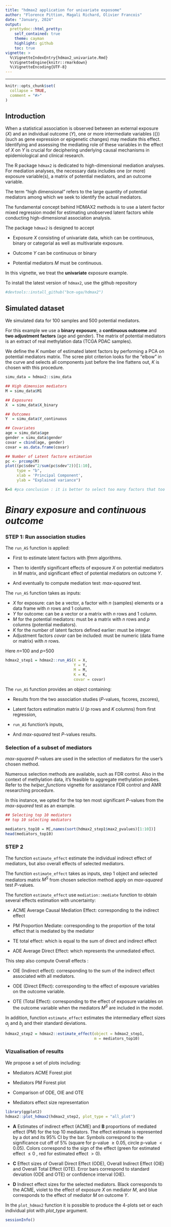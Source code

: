 ```yaml
---
title: "hdmax2 application for univariate exposome"
author: "Florence Pittion, Magali Richard, Olivier Francois"
date: "January, 2024"
output:
  prettydoc::html_pretty:
    self_contained: true
    theme: cayman
    highlight: github
    toc: true
vignette: >
  %\VignetteIndexEntry{hdmax2_univariate.Rmd}
  %\VignetteEngine{knitr::rmarkdown}
  %\VignetteEncoding{UTF-8}
---
```


---

```r
knitr::opts_chunk$set(
  collapse = TRUE,
  comment = "#>"
)
```



## Introduction 

When a statistical association is observed between an external exposure ($X$) and an individual outcome ($Y$), one or more intermediate variables ({\bf M}) (such as gene expression or epigenetic changes) may mediate this effect. Identifying and assessing the mediating role of these variables in the effect of $X$ on $Y$ is crucial for deciphering underlying causal mechanisms in epidemiological and clinical research.

The R package  `hdmax2` is dedicated to high-dimensional mediation analyses. For mediation analyses, the necessary data includes one (or more) exposure variable(s), a matrix of potential mediators, and an outcome variable.

The term "high dimensional" refers to the large quantity of potential mediators among which we seek to identify the actual mediators.

The fundamental concept behind HDMAX2 methods is to use a latent factor mixed regression model for estimating unobserved latent factors while conducting high-dimensional association analysis.

The package  `hdmax2` is designed to accept 

- Exposure $X$ consisting of univariate data, which can be continuous, binary or categorial as well as multivariate exposure.

- Outcome $Y$ can be continuous or binary

- Potential mediators $M$ must be continuous.

In this vignette, we treat the **univariate** exposure example.

To install the latest version of `hdmax2`, use the github repository 

```r
#devtools::install_github("bcm-uga/hdmax2")
```


## Simulated dataset

We simulated data for 100 samples and 500 potential mediators.

For this example we use a **binary exposure**, a **continuous outcome** and **two adjustment factors** (age and gender). The matrix of potential mediators is an extract of real methylation data (TCGA PDAC samples).


We define the $K$ number of estimated latent factors by performing a PCA on potential mediators matrix. The scree plot criterion looks for the “elbow” in the curve and selects all components just before the line flattens out, $K$ is chosen with this procedure.


```r

simu_data = hdmax2::simu_data

## High dimension mediators
M = simu_data$M1

## Exposures
X  = simu_data$X_binary

## Outcomes
Y  = simu_data$Y_continuous

## Covariates
age = simu_data$age
gender = simu_data$gender
covar = cbind(age, gender)
covar = as.data.frame(covar)
```

```r
## Number of Latent factore estimation
pc <- prcomp(M)
plot((pc$sdev^2/sum(pc$sdev^2))[1:10],
     type = "b",
     xlab = 'Principal Component',
     ylab = "Explained variance")

K=8 #pca conclusion : it is better to select too many factors that too few
```


#   *Binary exposure* and *continuous outcome*

### STEP 1: Run association studies

The `run_AS` function is applied:

-  First to estimate latent factors with $lfmm$ algorithms.

-  Then to identify significant effects of exposure $X$ on potential mediators in $M$ matrix, and significant effect of potential mediators on outcome $Y$. 

-  And eventually to compute mediation test: *max-squared* test.



The `run_AS` function takes as inputs: 

-  $X$ for exposure: can be a vector, a factor with $n$ (samples) elements or a data frame with  $n$ rows and 1 column.
-  $Y$ for outcome: can be a vector or a matrix with $n$ rows and 1 column.
-  $M$ for the potential mediators: must be a matrix with $n$ rows and $p$ columns (potential mediators).
-  $K$ for the number of latent factors defined earlier: must be integer.
-  Adjustment factors *covar* can be included: must be numeric (data frame or matrix) with $n$ rows.

Here $n$=100 and $p$=500

```r
hdmax2_step1 = hdmax2::run_AS(X = X,
                              Y = Y,
                              M = M, 
                              K = K,
                              covar = covar)
```



The `run_AS` function provides an object containing:

- Results from the two association studies ($P$-values, fscores, zscores),

- Latent factors estimation matrix $U$ ($p$ rows and $K$ columns) from first regression, 

- `run_AS` function's inputs, 

- And *max-squared* test $P$-values results. 

### Selection of a subset of mediators

*max-squared*  $P$-values are used in the selection of mediators for the user's chosen method. 

Numerous selection methods are available, such as FDR control. Also in the context of methylation data, it's feasible to aggregate methylation probes. Refer to the *helper_functions* vignette for assistance FDR control and AMR researching procedure.

In this instance, we opted for the top ten most significant $P$-values from the *max-squared* test as an example.

```r
## Selecting top 10 mediators
## top 10 selecting mediators

mediators_top10 = M[,names(sort(hdmax2_step1$max2_pvalues)[1:10])]
head(mediators_top10)
```

### STEP 2

The function `estimate_effect` estimate the individual indirect effect of mediators, but also overall effects of selected mediators.

The function `estimate_effect` takes as inputs, step 1 object and selected mediators matrix $M^S$ from chosen selection method apply on *max-squared* test $P$-values.

The function `estimate_effect` use `mediation::mediate` function to obtain several effects estimation with uncertainty:

- ACME Average Causal Mediation Effect: corresponding to the indirect effect

- PM Proportion Mediate: corresponding to the proportion of the total effect that is mediated by the mediator

- TE total effect: which is equal to the sum of direct and indirect effect

- ADE Average Direct Effect: which represents the unmediated effect.

This step also compute Overall effects : 

- OIE (Indirect effect): corresponding to the sum of the indirect effect associated with all mediators.

- ODE (Direct Effect): corresponding to the effect of exposure variables on the outcome variable.

- OTE (Total Effect): corresponding to the effect of exposure variables on the outcome variable when the mediators $M^S$ are included in the model.

In addition, function `estimate_effect` estimates the intermediary effect sizes  $a_j$ and $b_j$ and their standard deviations.

```r

hdmax2_step2 = hdmax2::estimate_effect(object = hdmax2_step1,
                                       m = mediators_top10)
```

### Vizualisation of results

We propose a set of plots including:

- Mediators ACME Forest plot

- Mediators PM Forest plot

- Comparison of ODE, OIE and OTE

- Mediators effect size representation


```r
library(ggplot2)
hdmax2::plot_hdmax2(hdmax2_step2, plot_type = "all_plot")

```


   - **A** Estimates of indirect effect (ACME) and **B** proportions of mediated effect (PM) for the top 10 mediators. The effect estimate is represented by a dot and its 95\% CI by the bar. Symbols correspond to the significance cut off of 5\%  (square for p-value $\geq 0.05$, circle p-value $< 0.05$). Colors correspond to the sign of the effect (green for estimated effect $\leq 0$ , red for estimated effect $> 0$). 
   
   - **C** Effect sizes of Overall Direct Effect (ODE), Overall Indirect Effect (OIE) and Overall Total Effect (OTE). Error bars correspond to standard deviation (ODE and OTE) or confidence interval (OIE). 
    
   - **D** Indirect effect sizes for the selected mediators. Black corresponds to the ACME, violet to the effect of exposure $X$ on mediator $M$, and blue corresponds to the effect of mediator $M$ on outcome $Y$.

In the `plot_hdmax2` function it is possible to produce the 4-plots set or each individual plot with *plot_type* argument.


```r
sessionInfo()
```